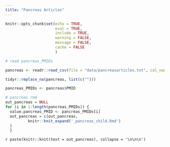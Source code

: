 ```yaml
---
title: "Pancreas Articles"
---
```


```r
knitr::opts_chunk$set(echo = TRUE,
                      eval = TRUE,
                      include = TRUE,
                      warning = FALSE,
                      message = FALSE,
                      cache = FALSE
                      )
```



```r
# read pancreas_PMIDs

pancreas <- readr::read_csv(file = "data/pancreasarticles.txt", col_names = TRUE)

tidyr::replace_na(pancreas, list(c("")))

pancreas_PMIDs <- pancreas$PMID

```


```r
# pancreas rmd
out_pancreas = NULL
for (i in 1:length(pancreas_PMIDs)) {
  value.pancreas_PMID <- pancreas_PMIDs[i]
  out_pancreas = c(out_pancreas,
          knitr::knit_expand('_pancreas_child.Rmd')
  )
  }

```



`r paste(knitr::knit(text = out_pancreas), collapse = '\n\n\n')`




